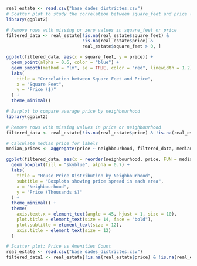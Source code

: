 ```r
real_estate <- read.csv("base_dades_districtes.csv")
# Scatter plot to study the correlation between square_feet and price (excluding 0 values)
library(ggplot2)

# Remove rows with missing or zero values in square_feet or price
filtered_data <- real_estate[!is.na(real_estate$square_feet) &
                             !is.na(real_estate$price) &
                             real_estate$square_feet > 0, ]

ggplot(filtered_data, aes(x = square_feet, y = price)) +
  geom_point(alpha = 0.6, color = "blue") +
  geom_smooth(method = "lm", se = TRUE, color = "red", linewidth = 1.2) +
  labs(
    title = "Correlation between Square Feet and Price",
    x = "Square Feet",
    y = "Price ($)"
  ) +
  theme_minimal()
```

```r
# Barplot to compare average price by neighbourhood
library(ggplot2)

# Remove rows with missing values in price or neighbourhood
filtered_data <- real_estate[!is.na(real_estate$price) & !is.na(real_estate$neighbourhood), ]

# Calculate median price for labels
median_prices <- aggregate(price ~ neighbourhood, filtered_data, median)

ggplot(filtered_data, aes(x = reorder(neighbourhood, price, FUN = median), y = price/1000)) +
  geom_boxplot(fill = "skyblue", alpha = 0.7) +
  labs(
    title = "House Price Distribution by Neighbourhood",
    subtitle = "Boxplots showing price spread in each area",
    x = "Neighbourhood",
    y = "Price (Thousands $)"
  ) +
  theme_minimal() +
  theme(
    axis.text.x = element_text(angle = 45, hjust = 1, size = 10),
    plot.title = element_text(size = 14, face = "bold"),
    plot.subtitle = element_text(size = 12),
    axis.title = element_text(size = 12)
  )

```

```r
# Scatter plot: Price vs Amenities Count
real_estate <- read.csv("base_dades_districtes.csv")
filtered_data1 <- real_estate[!is.na(real_estate$price) & !is.na(real_estate$amenities_count), ]

ggplot(filtered_data1, aes(x = amenities_count, y = price)) +
  geom_point(alpha = 0.6, color = "blue") +
  geom_smooth(method = "lm", se = TRUE, color = "red") +
  labs(
    title = "Price vs Amenities Count",
    x = "Amenities Count",
    y = "Price ($)"
  ) +
  theme_minimal()

# Scatter plot: Price vs Premium Amenities Count
filtered_data2 <- real_estate[!is.na(real_estate$price) & !is.na(real_estate$amenities_premium_count), ]

ggplot(filtered_data2, aes(x = amenities_premium_count, y = price)) +
  geom_point(alpha = 0.6, color = "darkgreen") +
  geom_smooth(method = "lm", se = TRUE, color = "red") +
  labs(
    title = "Price vs Premium Amenities Count",
    x = "Premium Amenities Count",
    y = "Price ($)"
  ) +
  theme_minimal()

# Correlation calculation
cor1 <- cor(filtered_data1$price, filtered_data1$amenities_count)
cor2 <- cor(filtered_data2$price, filtered_data2$amenities_premium_count)
print(paste("Correlation between price and amenities count:", round(cor1, 2)))
print(paste("Correlation between price and premium amenities count:", round(cor2, 2)))
```

```r
# Scatter plot: Price vs Square Feet
real_estate <- read.csv("base_dades_districtes.csv")
filtered_data_sqft <- real_estate[!is.na(real_estate$price) & !is.na(real_estate$square_feet) & real_estate$square_feet > 0, ]

ggplot(filtered_data_sqft, aes(x = square_feet, y = price)) +
  geom_point(alpha = 0.6, color = "purple") +
  geom_smooth(method = "lm", se = TRUE, color = "red") +
  labs(
    title = "Price vs Square Feet",
    x = "Square Feet",
    y = "Price ($)"
  ) +
  theme_minimal()

# Correlation calculation
cor_sqft <- cor(filtered_data_sqft$price, filtered_data_sqft$square_feet)
print(paste("Correlation between price and square feet:", round(cor_sqft, 2)))
```
```r

# Scatter plot: Price vs Accommodates
real_estate <- read.csv("base_dades_districtes.csv")
filtered_data_acc <- real_estate[!is.na(real_estate$price) & !is.na(real_estate$accommodates), ]

# Calculate Q1 and Q3 for price
Q1 <- quantile(filtered_data_acc$price, 0.25)
Q3 <- quantile(filtered_data_acc$price, 0.75)
IQR <- Q3 - Q1

# Filter out extreme outliers (more than 1.5 * IQR)
filtered_data_acc <- filtered_data_acc[filtered_data_acc$price <= (Q3 + 1.5 * IQR), ]

ggplot(filtered_data_acc, aes(x = accommodates, y = price)) +
  geom_point(alpha = 0.6, color = "orange") +
  geom_smooth(method = "lm", se = TRUE, color = "red") +
  labs(
    title = "Price vs Accommodates (Excluding Extreme Outliers)",
    x = "Accommodates (Number of Guests)",
    y = "Price ($)"
  ) +
  theme_minimal() +
  scale_y_continuous(limits = c(0, Q3 + 1.5 * IQR))

# Correlation calculation
cor_acc <- cor(filtered_data_acc$price, filtered_data_acc$accommodates)
print(paste("Correlation between price and accommodates:", round(cor_acc, 2)))
```